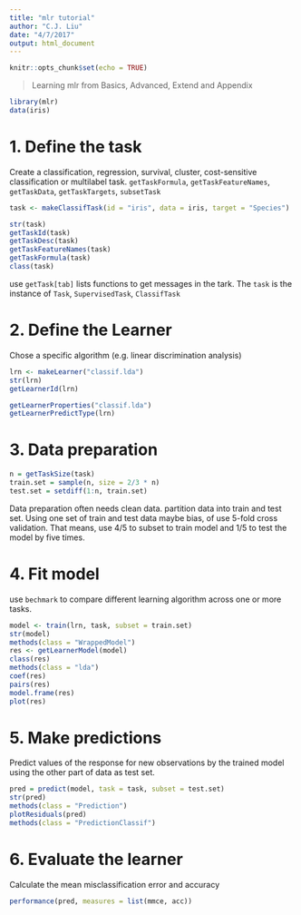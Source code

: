 ```yaml
---
title: "mlr tutorial"
author: "C.J. Liu"
date: "4/7/2017"
output: html_document
---
```


```r
knitr::opts_chunk$set(echo = TRUE)
```
> Learning mlr from Basics, Advanced, Extend and Appendix

```r
library(mlr)
data(iris)
```
# 1. Define the task
Create a classification, regression, survival, cluster, cost-sensitive classification or multilabel task.
`getTaskFormula`, `getTaskFeatureNames`, `getTaskData`, `getTaskTargets`, `subsetTask`

```r
task <- makeClassifTask(id = "iris", data = iris, target = "Species")

str(task)
getTaskId(task)
getTaskDesc(task)
getTaskFeatureNames(task)
getTaskFormula(task)
class(task)
```
use `getTask[tab]` lists functions to get messages in the tark. The `task` is the instance of `Task`, `SupervisedTask`, `ClassifTask`

# 2. Define the Learner
Chose a specific algorithm (e.g. linear discrimination analysis)
```r
lrn <- makeLearner("classif.lda")
str(lrn)
getLearnerId(lrn)

getLearnerProperties("classif.lda")
getLearnerPredictType(lrn)
```

# 3. Data preparation
```r
n = getTaskSize(task)
train.set = sample(n, size = 2/3 * n)
test.set = setdiff(1:n, train.set)
```
Data preparation often needs clean data. partition data into train and test set. Using one set of train and test data maybe bias, of use 5-fold cross validation. That means, use 4/5 to subset to train model and 1/5 to test the model by five times.

# 4. Fit model
use `bechmark` to compare different learning algorithm across one or more tasks.
```r
model <- train(lrn, task, subset = train.set)
str(model)
methods(class = "WrappedModel")
res <- getLearnerModel(model)
class(res)
methods(class = "lda")
coef(res)
pairs(res)
model.frame(res)
plot(res)
```


# 5. Make predictions
Predict values of the response for new observations by the trained model using the other part of data as test set.
```r
pred = predict(model, task = task, subset = test.set)
str(pred)
methods(class = "Prediction")
plotResiduals(pred)
methods(class = "PredictionClassif")

```

# 6. Evaluate the learner
Calculate the mean misclassification error and accuracy
```r
performance(pred, measures = list(mmce, acc))
```






